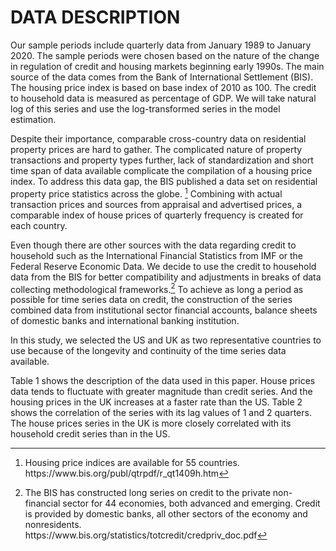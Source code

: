 # DATA DESCRIPTION

Our sample periods include quarterly data from January 1989 to January 2020. The sample periods were chosen based on the nature of the change in regulation of credit and housing markets beginning early 1990s. The main source of the data comes from the Bank of International Settlement (BIS). The housing price index is based on base index of 2010 as 100. The credit to household data is measured as percentage of GDP. We will take natural log of this series and use the log-transformed series in the model estimation. 

Despite their importance, comparable cross-country data on residential property prices are hard to gather. The complicated nature of property transactions and property types further, lack of standardization and short time span of data available complicate the compilation of a housing price index. To address this data gap, the BIS published a data set on residential property price statistics across the globe. ^[Housing price indices are available for 55 countries. https://www.bis.org/publ/qtrpdf/r_qt1409h.htm] Combining with actual transaction prices and sources from appraisal and advertised prices, a comparable index of house prices of quarterly frequency is created for each country.

Even though there are other sources with the data regarding credit to household such as the International Financial Statistics from IMF or the Federal Reserve Economic Data. We decide to use the credit to household data from the BIS for better compatibility and adjustments in breaks of data collecting methodological frameworks.^[The BIS has constructed long series on credit to the private non-financial sector for 44 economies, both advanced and emerging. Credit is provided by domestic banks, all other sectors of the economy and nonresidents. https://www.bis.org/statistics/totcredit/credpriv_doc.pdf] To achieve as long a period as possible for time series data on credit, the construction of the series combined data from institutional sector financial accounts, balance sheets of domestic banks and international banking institution. 

In this study, we selected the US and UK as two representative countries to use  because of the longevity and continuity of the time series data available.



Table 1 shows the description of the data used in this paper. House prices data tends to fluctuate with greater magnitude than credit series. And the housing prices in the UK increases at a faster rate than the US. Table 2 shows the correlation of the series with its lag values of 1 and 2 quarters. The house prices series in the UK is more closely correlated with its household credit series than in the US. 

```{=latex}
			\begin{center}
			\begin{threeparttable}				
				\caption {\label{tab:desc_stat} Descriptive statistics}
				%\rowcolors{2}{gray!10}{white} 
				\begin{tabular}{@{}llSSSll@{}}
					\toprule
					Country & Index & \multicolumn{1}{c}{Mean} & \multicolumn{1}{c}{Max} & \multicolumn{1}{c}{Min} & \multicolumn{1}{c}{Frequency} & Periods\\
					\midrule
					UK & $\Delta y_t$ & 0.3802268 & 2.698864 & -1.762632 & Quarterly & 1989:Q1-2020:Q1\\[2pt] 
					
					& $\Delta h_t$ & 0.592557 & 7.232207 & -6.725045 & Quarterly & 1989:Q1-2020:Q1\\[2pt] 
					
					US & $\Delta y_t$ & 0.1988737 & 3.508772 & -1.94274 & Quarterly & 1989:Q1-2020:Q1\\[2pt] 
					
					& $\Delta h_t$ & 0.3004273 & 3.480857 & -6.716384 & Quarterly & 1989:Q1-2020:Q1\\[2pt] 
					
					\bottomrule
				\end{tabular}
				\begin{tablenotes}
					\small
					\item $\Delta y_t$ is growth rate of credit to household series, $\Delta h_t$ is growth rate of house prices index series. The measurements are in percentage.\\
				\end{tablenotes}
			\end{threeparttable}

		
		


			\begin{threeparttable}
				\caption {\label{tab:corr_matrix} Correlation matrix}
				%			\rowcolors{2}{gray!10}{white} 
				\begin{tabular}{@{}llSSSSSS@{}}
					\toprule
					Country & & $y_t$ & $y_{t-1}$ & $y_{t-2}$ & $h_t$ & $h_{t-1}$ & $h_{t-2}$ \\
					\midrule
					UK & $y_t$ & 1 & 0.9990921 & 0.9969423 & & 0.9441596 & 0.9490988 \\[2pt] 
					
					& $h_t$ & 0.9391269 & 0.9313553& 0.9224964 & 1 & 0.9974943 & 0.9924997 \\[2pt] 
					\midrule
					US & $y_t$ & 1 & 0.9982942 & 0.9947279 & & 0.7232386 & 0.7415248  \\[2pt] 
					
					& $h_t$ & 0.7040654 & 0.6890949 & 0.6729709 & 1 & 0.9951329 & 0.9816735 \\[2pt] 
					
					\bottomrule
				\end{tabular}
							\begin{tablenotes}
								\small
								\item $y_t$ is credit to household series, $h_t$ is housing price index series. Both are log transformed. \\
							\end{tablenotes}
			\end{threeparttable}
			\end{center}
```